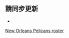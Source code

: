 <noinclude>{{noteTA|G1=NBA}}</noinclude>{{NBA roster header|team=新奥尔良鹈鹕}} 

{{player2 | num = 15 | redlink = 荷西·阿爾瓦拉多 | englink = Jose Alvarado (basketball) | pos = G | ft = 6 | in = 0 | lbs = 179 | school = Georgia Tech | DOB = 1998–04–12 }}
{{player2 | num = 12 | redlink = 加里·克拉克 | englink = Gary Clark (basketball) | pos = F | ft = 6 | in = 6 | lbs = 225 | school = Cincinnati | DOB = 1994–11–16 | note = TW }}
{{player2 | num = 4 | redlink = 德文特·葛拉罕 | englink = Devonte' Graham | pos = G | ft = 6 | in = 1 | lbs = 195 | school = Kansas | DOB = 1995–02–22 }}
{{player2 | num = 2 | redlink = 賈里德·哈珀 | englink = Jared Harper | pos = G | ft = 5 | in = 10 | lbs = 175 | school = Auburn | DOB = 1997–09–14 | note = TW }}
{{player2 | num = 10 | first = 賈克森 | last = 海斯 | pos = F/C | ft = 6 | in = 11 | lbs = 220 | school = Texas | DOB = 2000–05–23 }}
{{player2 | num = 9 | first = 吉列爾莫 | last = 埃爾南戈麥斯 | pos = F/C | ft = 6 | in = 11 | lbs = 250 | from = [[皇家馬德里籃球隊|皇家馬德里]] | DOB = 1994–05–27 }}
{{player2 | num = 14 | first = 班頓 | last = 恩格林 | pos = F | ft = 6 | in = 8 | lbs = 190 | school = Duke | DOB = 1997–09–02 }}
{{player2 | num = 5 | redlink = 赫伯·瓊斯 | englink = Herbert Jones (basketball) | pos = F | ft = 6 | in = 7 | lbs = 206 | school = Alabama | DOB = 1998–10–06 }}
{{player2 | num = 13 | redlink = 小基拉·劉易斯 | englink = Kira Lewis Jr. | pos = G | ft = 6 | in = 1 | lbs = 170 | school = Alabama | DOB = 2001–04–06 | inj = yes }}
{{player2 | num = 8 | redlink = 納吉·馬歇爾 | englink = Naji Marshall | pos = F | ft = 6 | in = 7 | lbs = 220 | school = Xavier | DOB = 1998–01–24 }}
{{player2 | num = 3 | first = C·J | last = 麥凱倫 | pos = G | ft = 6 | in = 3 | lbs = 190 | school = Lehigh | DOB = 1991–09–19 }}
{{player2 | num = 25 | redlink = 特雷·墨菲三世 | englink = Trey Murphy III | pos = F | ft = 6 | in = 8 | lbs = 206 | school = Virginia | DOB = 2000–06–18 }}
{{player2 | num = 22 | first = 小拉里 | last = 南斯 | pos = F/C | ft = 6 | in = 7 | lbs = 245 | school = Wyoming | DOB = 1993–01–01 }}
{{player2 | num = 21 | redlink = 東尼·史奈爾 | englink = Tony Snell (basketball) | pos = G | ft = 6 | in = 6 | lbs = 213 | school = New Mexico | DOB = 1991–11–10 }}
{{player2 | num = 41 | first = 蓋瑞特 | last = 坦普爾 | pos = G/F | ft = 6 | in = 5 | lbs = 195 | school = Louisiana State | DOB = 1986–05–08 }}
{{player2 | num = 17 | first = 约纳斯 | last = 瓦兰丘纳斯 | pos = C | ft = 6 | in = 11 | lbs = 265 | from = {{link-lt|維爾紐斯立陶宛晨報籃球俱樂部|Vilniaus Rytas|維爾紐斯立陶宛晨報}} | DOB = 1992–05–06 }}
{{player2 | num = 1 | first = 錫安 | last = 威廉森 | pos = F | ft = 6 | in = 6 | lbs = 284 | school = Duke | DOB = 2000–07–06 | inj = yes }} 

{{NBA roster footer
| head_coach =
* [[威利·格林]]
| asst_coach =
* [[謝朗·哥連斯]]
* {{le|凱西·希爾|Casey Hill}}
* {{le|弗來德·文森|Fred Vinson (basketball)}}
* [[特雷莎·韦瑟斯庞]]
| otherlegend = '''(GL)''' On [[NBA G League#Player allocations|assignment]] to G League
| otherlegend2 = '''(TW)''' Two-way affiliate player
| roster_url = http://www.nba.com/pelicans/roster/
| transaction_url = https://stats.nba.com/transactions/
| accessdate = 2022–03–29
}}<noinclude>

== 請同步更新 ==
*{{tl|新奥尔良鹈鹕现时球员名单}}

[[Category:NBA球員名單導航模板|New Orleans Pelicans roster]]
[[Category:紐奧良鵜鶘|{{PAGENAME}}]]
</noinclude>